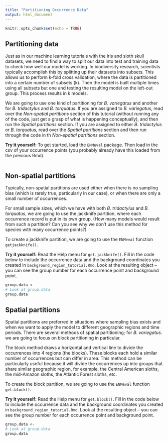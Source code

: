 ```yaml
---
title: "Partitioning Occurrence Data"
output: html_document
---
```


```r
knitr::opts_chunk$set(echo = TRUE)
```

## Partitioning data

Just as in our machine learning tutorials with the iris and sloth skull datasets, we need to find a way to split our data into test and training data to check how well our model is working. In biodiversity research, scientists typically accomplish this by splitting up their datasets into subsets. This allows us to perform k-fold cross validation, where the data is partitioned into a certain number of subsets (k). Then the model is built multiple times using all subsets but one and testing the resulting model on the left-out group. This process results in k models.

We are going to use one kind of partitioning for *B. variegatus* and another for *B. tridactylus* and *B. torquatus*. If you are assigned to *B. variegatus*, read over the *Non-spatial partitions* section of this tutorial (without running any of the code, just get a grasp of what is happening conceptually), and then run the *Spatial partitions* section. If you are assigned to either *B. tridactylus* or *B. torquatus*, read over the *Spatial partitions* section and then run through the code in th *Non-spatial partitions* section.

**Try it yourself:** To get started, load the `ENMeval` package. Then load in the csv of your occurrence points (you probably already have this loaded from the previous Rmd).

```r

```


## Non-spatial partitions

Typically, non-spatial partitions are used either when there is no sampling bias (which is rarely true, particularly in our case), or when there are only a small number of occurrences.

For small sample sizes, which we have with both *B. tridactylus* and *B. torquatus*, we are going to use the jackknife partition, where each occurrence record is put in its own group. (How many models would result from such a partition? Can you see why we don't use this method for species with many occurrence points?)

To create a jackknife partition, we are going to use the `ENMeval` function `getjackknife()`.

**Try it yourself:** Read the Help menu for `get.jackknife()`. Fill in the code below to include the occurrence data and the background coordinates you created in `background_region_tutorial.Rmd`. Look at the resulting object -- you can see the group number for each occurrence point and background point.

```r
group.data <-
# Look at group.data
group.data
```


## Spatial partitions

Spatial partitions are preferred in situations where sampling bias exists and when we want to apply the model to different geographic regions and time periods. There are several methods of spatial partitioning; for *B. variegatus*. we are going to focus on block partitioning in particular.

The block method draws a horizontal and vertical line to divide the occurrences into 4 regions (the blocks). These blocks each hold a similar number of occurrences but can differ in area. This method can be particularly useful because it will divide the occurrences up into groups that share similar geographic region, for example, the Central American sloths, the mid-Amazon sloths, the Atlantic Forest sloths, etc.

To create the block partition, we are going to use the `ENMeval` function `get.block()`.

**Try it yourself:** Read the Help menu for `get.block()`. Fill in the code below to include the occurrence data and the background coordinates you created in `background_region_tutorial.Rmd`. Look at the resulting object -- you can see the group number for each occurrence point and background point.

```r
group.data <-
# Look at group.data
group.data
```






